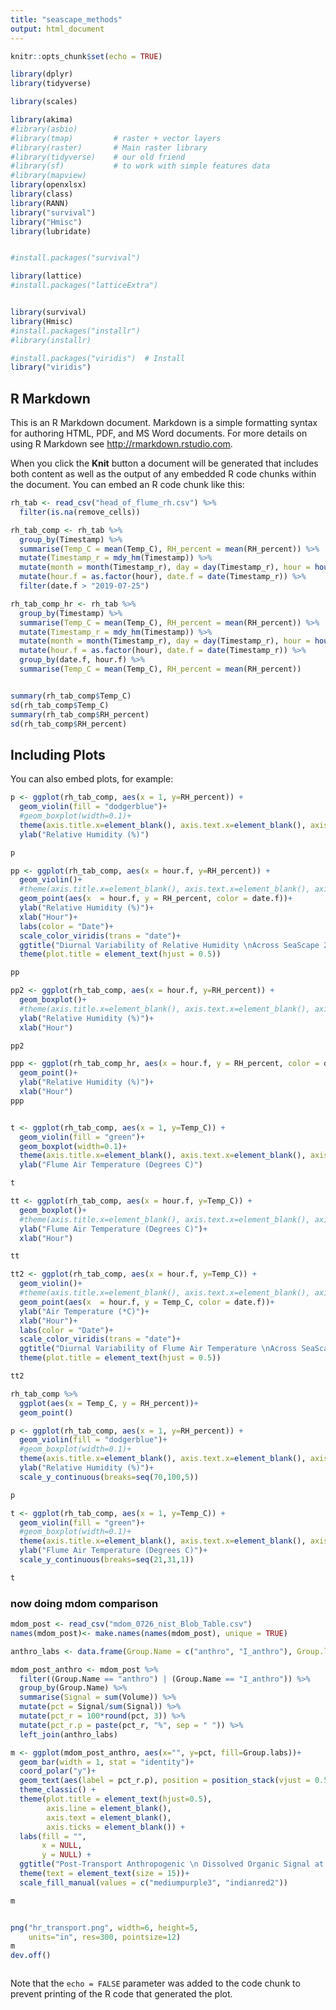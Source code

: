 ```yaml
---
title: "seascape_methods"
output: html_document
---
```


```r
knitr::opts_chunk$set(echo = TRUE)
```

```r
library(dplyr)
library(tidyverse)

library(scales)

library(akima)
#library(asbio)
#library(tmap)         # raster + vector layers
#library(raster)       # Main raster library
#library(tidyverse)    # our old friend
#library(sf)           # to work with simple features data
#library(mapview)
library(openxlsx)
library(class)
library(RANN)
library("survival")
library("Hmisc")
library(lubridate)


#install.packages("survival")

library(lattice)
#install.packages("latticeExtra")


library(survival)
library(Hmisc)
#install.packages("installr")
#library(installr)

#install.packages("viridis")  # Install
library("viridis")   
```
## R Markdown

This is an R Markdown document. Markdown is a simple formatting syntax for authoring HTML, PDF, and MS Word documents. For more details on using R Markdown see <http://rmarkdown.rstudio.com>.

When you click the **Knit** button a document will be generated that includes both content as well as the output of any embedded R code chunks within the document. You can embed an R code chunk like this:

```r
rh_tab <- read_csv("head_of_flume_rh.csv") %>% 
  filter(is.na(remove_cells))

rh_tab_comp <- rh_tab %>% 
  group_by(Timestamp) %>% 
  summarise(Temp_C = mean(Temp_C), RH_percent = mean(RH_percent)) %>% 
  mutate(Timestamp_r = mdy_hm(Timestamp)) %>% 
  mutate(month = month(Timestamp_r), day = day(Timestamp_r), hour = hour(Timestamp_r)) %>% 
  mutate(hour.f = as.factor(hour), date.f = date(Timestamp_r)) %>% 
  filter(date.f > "2019-07-25") 

rh_tab_comp_hr <- rh_tab %>% 
  group_by(Timestamp) %>% 
  summarise(Temp_C = mean(Temp_C), RH_percent = mean(RH_percent)) %>% 
  mutate(Timestamp_r = mdy_hm(Timestamp)) %>% 
  mutate(month = month(Timestamp_r), day = day(Timestamp_r), hour = hour(Timestamp_r)) %>% 
  mutate(hour.f = as.factor(hour), date.f = date(Timestamp_r)) %>% 
  group_by(date.f, hour.f) %>% 
  summarise(Temp_C = mean(Temp_C), RH_percent = mean(RH_percent))


summary(rh_tab_comp$Temp_C)
sd(rh_tab_comp$Temp_C)
summary(rh_tab_comp$RH_percent)
sd(rh_tab_comp$RH_percent)
```

## Including Plots

You can also embed plots, for example:

```r
p <- ggplot(rh_tab_comp, aes(x = 1, y=RH_percent)) + 
  geom_violin(fill = "dodgerblue")+
  #geom_boxplot(width=0.1)+
  theme(axis.title.x=element_blank(), axis.text.x=element_blank(), axis.ticks.x=element_blank())+
  ylab("Relative Humidity (%)")

p

pp <- ggplot(rh_tab_comp, aes(x = hour.f, y=RH_percent)) + 
  geom_violin()+
  #theme(axis.title.x=element_blank(), axis.text.x=element_blank(), axis.ticks.x=element_blank())+
  geom_point(aes(x  = hour.f, y = RH_percent, color = date.f))+
  ylab("Relative Humidity (%)")+
  xlab("Hour")+
  labs(color = "Date")+
  scale_color_viridis(trans = "date")+
  ggtitle("Diurnal Variability of Relative Humidity \nAcross SeaScape 2019")+
  theme(plot.title = element_text(hjust = 0.5))

pp

pp2 <- ggplot(rh_tab_comp, aes(x = hour.f, y=RH_percent)) + 
  geom_boxplot()+
  #theme(axis.title.x=element_blank(), axis.text.x=element_blank(), axis.ticks.x=element_blank())+
  ylab("Relative Humidity (%)")+
  xlab("Hour")

pp2

ppp <- ggplot(rh_tab_comp_hr, aes(x = hour.f, y = RH_percent, color = date.f))+
  geom_point()+
  ylab("Relative Humidity (%)")+
  xlab("Hour")
ppp


t <- ggplot(rh_tab_comp, aes(x = 1, y=Temp_C)) + 
  geom_violin(fill = "green")+
  geom_boxplot(width=0.1)+
  theme(axis.title.x=element_blank(), axis.text.x=element_blank(), axis.ticks.x=element_blank())+
  ylab("Flume Air Temperature (Degrees C)")

t

tt <- ggplot(rh_tab_comp, aes(x = hour.f, y=Temp_C)) + 
  geom_boxplot()+
  #theme(axis.title.x=element_blank(), axis.text.x=element_blank(), axis.ticks.x=element_blank())+
  ylab("Flume Air Temperature (Degrees C)")+
  xlab("Hour")

tt

tt2 <- ggplot(rh_tab_comp, aes(x = hour.f, y=Temp_C)) + 
  geom_violin()+
  #theme(axis.title.x=element_blank(), axis.text.x=element_blank(), axis.ticks.x=element_blank())+
  geom_point(aes(x  = hour.f, y = Temp_C, color = date.f))+
  ylab("Air Temperature (*C)")+
  xlab("Hour")+
  labs(color = "Date")+
  scale_color_viridis(trans = "date")+
  ggtitle("Diurnal Variability of Flume Air Temperature \nAcross SeaScape 2019")+
  theme(plot.title = element_text(hjust = 0.5))

tt2

rh_tab_comp %>% 
  ggplot(aes(x = Temp_C, y = RH_percent))+
  geom_point()


```

```r

p <- ggplot(rh_tab_comp, aes(x = 1, y=RH_percent)) + 
  geom_violin(fill = "dodgerblue")+
  #geom_boxplot(width=0.1)+
  theme(axis.title.x=element_blank(), axis.text.x=element_blank(), axis.ticks.x=element_blank())+
  ylab("Relative Humidity (%)")+
  scale_y_continuous(breaks=seq(70,100,5))

p

t <- ggplot(rh_tab_comp, aes(x = 1, y=Temp_C)) + 
  geom_violin(fill = "green")+
  #geom_boxplot(width=0.1)+
  theme(axis.title.x=element_blank(), axis.text.x=element_blank(), axis.ticks.x=element_blank())+
  ylab("Flume Air Temperature (Degrees C)")+
  scale_y_continuous(breaks=seq(21,31,1))

t


```
### now doing mdom comparison
```r
mdom_post <- read_csv("mdom_0726_nist_Blob_Table.csv")
names(mdom_post)<- make.names(names(mdom_post), unique = TRUE)

anthro_labs <- data.frame(Group.Name = c("anthro", "I_anthro"), Group.labs = c("Pre-Existing", "Introduced"))

mdom_post_anthro <- mdom_post %>% 
  filter((Group.Name == "anthro") | (Group.Name == "I_anthro")) %>% 
  group_by(Group.Name) %>% 
  summarise(Signal = sum(Volume)) %>% 
  mutate(pct = Signal/sum(Signal)) %>% 
  mutate(pct_r = 100*round(pct, 3)) %>% 
  mutate(pct_r.p = paste(pct_r, "%", sep = " ")) %>% 
  left_join(anthro_labs)

m <- ggplot(mdom_post_anthro, aes(x="", y=pct, fill=Group.labs))+
  geom_bar(width = 1, stat = "identity")+
  coord_polar("y")+
  geom_text(aes(label = pct_r.p), position = position_stack(vjust = 0.5), size = 6)+
  theme_classic() +
  theme(plot.title = element_text(hjust=0.5),
        axis.line = element_blank(),
        axis.text = element_blank(),
        axis.ticks = element_blank()) +
  labs(fill = "",
       x = NULL,
       y = NULL) + 
  ggtitle("Post-Transport Anthropogenic \n Dissolved Organic Signal at SeaScape- \n Pre-Existing vs Introduced")+
  theme(text = element_text(size = 15))+
  scale_fill_manual(values = c("mediumpurple3", "indianred2"))

m


png("hr_transport.png", width=6, height=5,
    units="in", res=300, pointsize=12)
m
dev.off()



```


Note that the `echo = FALSE` parameter was added to the code chunk to prevent printing of the R code that generated the plot.
